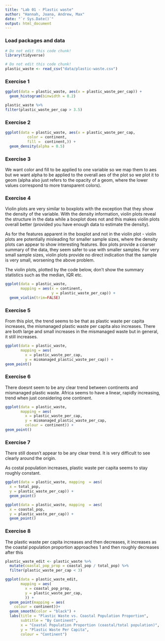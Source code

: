 ```yaml
---
title: "Lab 01 - Plastic waste"
author: "Hannah, Joana, Andrew, Max"
date: "`r Sys.Date()`"
output: html_document
---
```



### Load packages and data

```r
# Do not edit this code chunk!
library(tidyverse) 
```

```r
# Do not edit this code chunk!
plastic_waste <- read_csv("data/plastic-waste.csv")
```

### Exercise 1
```r
ggplot(data = plastic_waste, aes(x = plastic_waste_per_cap)) +
  geom_histogram(binwidth = 0.2)

plastic_waste %>%
filter(plastic_waste_per_cap > 3.5)
```
### Exercise 2

```r
ggplot(data = plastic_waste, aes(x = plastic_waste_per_cap, 
          color = continent, 
          fill =  continent,)) +
  geom_density(alpha = 0.5)
```

### Exercise 3

We want color and fill to be applied to one variable so we map them to aes but we want alpha to be applied to the overall aes of the plot so we plot it to geom (alpha also just refers to the opacity of a geom, where the lower values correspond to more transparent colors).

### Exercise 4

Violin plots are very similar to boxplots with the exception that they show the density of the variable. With the density information, violin plots reveal the structure in the data while a boxplot does not and this makes violin plots overall better (provided you have enough data to estimate the density).

As for the features apparent in the boxplot and not in the violin plot - violin plots are potentially misleading for smaller sample sizes, where the density plots can appear to show interesting features. Box plots provide a coarser summary of the data, they seem safer to use with smaller samples. For very small sample sizes, violin plots provide no direct indication that the sample is very small, worsening the above problem.

The violin plots, plotted by the code below, don't show the summary statistics such as the median, IQR etc.

```r
ggplot(data = plastic_waste, 
       mapping = aes(x = continent, 
                     y = plastic_waste_per_cap)) +
  geom_violin(trim=FALSE)
```

### Exercise 5

From this plot, the trend seems to be that as plastic waste per capita increases, the mismanaged plastic waste per capita also increases. There are both large and small increases in the mismanaged waste but in general, it still increases.

```r
ggplot(data = plastic_waste,
       mapping = aes(
         x = plastic_waste_per_cap,
         y = mismanaged_plastic_waste_per_cap)) +
geom_point()

```

### Exercise 6

There doesnt seem to be any clear trend between continents and mismanaged plastic waste. Africa seems to have a linear, rapidly increasing, trend when just considering one continent.

```r
ggplot(data = plastic_waste,
       mapping = aes(
         x = plastic_waste_per_cap,
         y = mismanaged_plastic_waste_per_cap,
         colour = continent)) +
geom_point()
```

### Exercise 7

There still doesn't appear to be any clear trend. It is very difficult to see clearly around the origin. 

As costal population increases, plastic waste per capita seems to stay roughly constant.

```r
ggplot(data = plastic_waste, mapping  = aes(
  x = total_pop,
  y = plastic_waste_per_cap)) +
  geom_point()
```

```r
ggplot(data = plastic_waste, mapping  = aes(
  x = coastal_pop,
  y = plastic_waste_per_cap)) +
  geom_point()

```


### Exercise 8

The plastic waste per capita increases and then decreases, it increases as the coastal population proportion approaches 1 and then roughly decreases after this

```r
plastic_waste_edit <- plastic_waste %>% 
  mutate(coastal_pop_prop = coastal_pop / total_pop) %>%
  filter(plastic_waste_per_cap < 3)

ggplot(data = plastic_waste_edit,
       mapping = aes(
         x = coastal_pop_prop,
         y = plastic_waste_per_cap,
         )) +
  geom_point(mapping = aes(
    colour = continent))+
  geom_smooth(color = "black") +
  labs(title = "Plastic Waste vs. Coastal Population Proportion", 
       subtitle = "By Continent",
       x = "Coastal Population Proportion (coastal/total population)",
       y = "Plastic Waste Per Capita",
       colour = "Continent")
  
    
```

